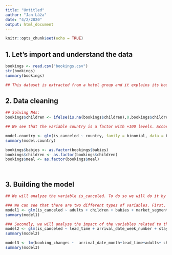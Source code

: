 ```yaml
---
title: "Untitled"
author: "Jan Láža"
date: "4/2/2020"
output: html_document
---
```


```r
knitr::opts_chunk$set(echo = TRUE)
```

## 1. Let's import and understand the data
```r
bookings <- read.csv("bookings.csv")
str(bookings)
summary(bookings)

## This dataset is extracted from a hotel group and it explains its bookings and its characteristics. The main goal of this analysis is to optimize the reservations by predicting when the reservation will be canceled. This dataset consists of 32 variables that include integers and factors.

```

## 2. Data cleaning
```r
## Solving NAs:
bookings$children <- ifelse(is.na(bookings$children),0,bookings$children)

## We see that the variable country is a factor with +100 levels. According to the glm, its impact to the variable that we are analizing is low. Should we not include it in the model?

model.country <- glm(is_canceled ~ country, family = binomial, data = bookings)
summary(model.country)

bookings$babies <- as.factor(bookings$babies)
bookings$children <- as.factor(bookings$children)
bookings$meal <- as.factor(bookings$meal)




```

## 3. Building the model
```r
## We will analyze the variable is_canceled. To do so we will do it by using a glm.

### We can see that there are two different types of variables. First, we will analyze the ones that are related to the person itself:
model1 <- glm(is_canceled ~ adults + children + babies + market_segment + distribution_channel + is_repeated_guest + previous_cancellations + previous_bookings_not_canceled + customer_type, family = binomial, data = bookings)
summary(model1)

### Secondly, we will analyze the impact of the variables related to the reservation:
model2 <- glm(is_canceled ~ lead_time + arrival_date_week_number + stays_in_weekend_nights + stays_in_week_nights + meal  + reserved_room_type + assigned_room_type + booking_changes + deposit_type + agent + company + days_in_waiting_list + required_car_parking_spaces + total_of_special_requests, family = binomial, data = bookings)
summary(model2)

model3 <- lm(booking_changes ~  arrival_date_month+lead_time+adults+ children+babies+meal+distribution_channel+reserved_room_type+customer_type, data = bookings)
summary(model3)

```

